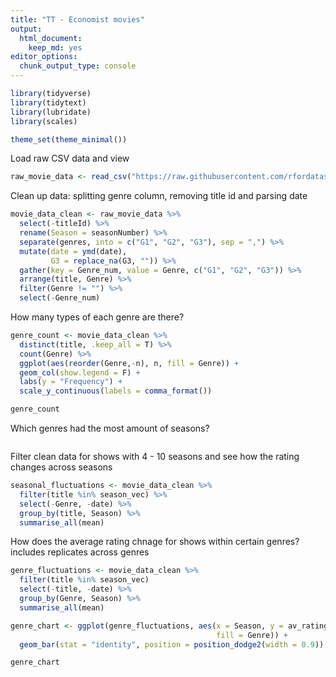 ```yaml
---
title: "TT - Economist movies"
output: 
  html_document: 
    keep_md: yes
editor_options: 
  chunk_output_type: console
---
```


```r
library(tidyverse)
library(tidytext)
library(lubridate)
library(scales)

theme_set(theme_minimal())
```

Load raw CSV data and view
```r
raw_movie_data <- read_csv("https://raw.githubusercontent.com/rfordatascience/tidytuesday/master/data/2019/2019-01-08/IMDb_Economist_tv_ratings.csv")
```

Clean up data: splitting genre column, removing title id and parsing date
```r
movie_data_clean <- raw_movie_data %>%
  select(-titleId) %>%
  rename(Season = seasonNumber) %>%
  separate(genres, into = c("G1", "G2", "G3"), sep = ",") %>%
  mutate(date = ymd(date),
         G3 = replace_na(G3, "")) %>%
  gather(key = Genre_num, value = Genre, c("G1", "G2", "G3")) %>%
  arrange(title, Genre) %>%
  filter(Genre != "") %>%
  select(-Genre_num)
```

How many types of each genre are there?
```r
genre_count <- movie_data_clean %>%
  distinct(title, .keep_all = T) %>%  
  count(Genre) %>%
  ggplot(aes(reorder(Genre,-n), n, fill = Genre)) +
  geom_col(show.legend = F) +
  labs(y = "Frequency") +
  scale_y_continuous(labels = comma_format())

genre_count
```


Which genres had the most amount of seasons?
```r

```

Filter clean data for shows with 4 - 10 seasons and see how the rating 
changes across seasons
```r
seasonal_fluctuations <- movie_data_clean %>%
  filter(title %in% season_vec) %>%
  select(-Genre, -date) %>%
  group_by(title, Season) %>%
  summarise_all(mean)
```


How does the average rating chnage for shows within certain genres?
includes replicates across genres 
```r
genre_fluctuations <- movie_data_clean %>%
  filter(title %in% season_vec) 
  select(-title, -date) %>%
  group_by(Genre, Season) %>%
  summarise_all(mean)

genre_chart <- ggplot(genre_fluctuations, aes(x = Season, y = av_rating, 
                                              fill = Genre)) +
  geom_bar(stat = "identity", position = position_dodge2(width = 0.9))

genre_chart
  
```


